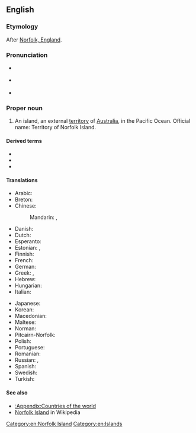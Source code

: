 ==English==
{{wikipedia}}

===Etymology===
After [[w:Norfolk, England|Norfolk, England]].

===Pronunciation===
* {{a|UK}} {{IPA|en|/ˈnɔː.fək ˈaɪ.lənd/}}
* {{a|US}} {{IPA|en|/ˈnɔɹ.fɔk ˈaɪ.lənd/}}
* {{audio|en|en-us-Norfolk Island.ogg|Audio (US)}}

===Proper noun===
{{en-proper noun|head=[[Norfolk]] [[island|Island]]}}

# An island, an external [[territory]] of [[Australia]], in the Pacific Ocean. Official name: Territory of Norfolk Island.

====Derived terms====
* {{l|en|Norfolk Islander}}
* {{l|en|Norfolk Island pine}}
* {{l|en|Norfolk Island star pine}}

====Translations====
{{trans-top|external territory of Australia}}
* Arabic: {{t|ar|جَزِيرَة نُورْفُولْك}}
* Breton: {{t|br|Enez Norfolk}}
* Chinese:
*: Mandarin: {{t+|cmn|諾福克島|sc=Hani}}, {{t+|cmn|诺福克岛|tr=Nuòfúkè dǎo|sc=Hani}}
* Danish: {{t|da|Norfolk Island}}
* Dutch: {{t|nl|Norfolkeiland}}
* Esperanto: {{t|eo|Norfolkinsulo}}
* Estonian: {{t|et|Norfolk}} {{qualifier|territory}}, {{t|et|Norfolki saar}} {{qualifier|island}}
* Finnish: {{t+|fi|Norfolkinsaari}}
* French: {{t+|fr|île Norfolk|f}}
* German: {{t+|de|Norfolkinsel|f}}
* Greek: {{t|el|Νήσος Νόρφολκ|f}}, {{t|el|Νήσος Νόρφοκ|f}}
* Hebrew: {{t|he|איי נורפוק}}
* Hungarian: {{t+|hu|Norfolk-sziget}}
* Italian: {{t|it|Isola Norfolk}}
{{trans-mid}}
* Japanese: {{t|ja|ノーフォーク島|tr=Nōfōku-tō|sc=Jpan}}
* Korean: {{t|ko|^노퍽 섬}}
* Macedonian: {{t|mk|Норфолк|m}}
* Maltese: {{t|mt|Gżira Norfolk|alt=il-Gżira Norfolk}}
* Norman: {{t|nrf|Île dé Norfolk|f}}
* Pitcairn-Norfolk: {{t|pih|Norfuk Ailen}}
* Polish: {{t+|pl|Norfolk}}
* Portuguese: {{t|pt|ilha Norfolk|f}}
* Romanian: {{t|ro|Insula Norfolk}}
* Russian: {{t+|ru|Но́рфолк|m}}, {{t|ru|о́стров Но́рфолк|m}}
* Spanish: {{t|es|isla Norfolk|f}}
* Swedish: {{t+|sv|Norfolkön}}
* Turkish: {{t+|tr|Norfolk Adası}}
{{trans-bottom}}

====See also====
* [[:Appendix:Countries of the world]]
* [[w:Norfolk Island|Norfolk Island]] in Wikipedia

[[Category:en:Norfolk Island]]
[[Category:en:Islands]]